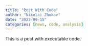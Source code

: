 ```yaml
---
title: "Post With Code"
author: "Nikolai Zhukov"
date: "2023-09-15"
categories: [news, code, analysis]
---
```


This is a post with executable code.
